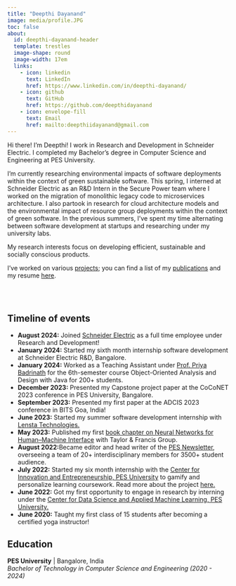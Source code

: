 ```yaml
---
title: "Deepthi Dayanand"
image: media/profile.JPG
toc: false
about: 
  id: deepthi-dayanand-header
  template: trestles
  image-shape: round
  image-width: 17em
  links:
    - icon: linkedin
      text: LinkedIn
      href: https://www.linkedin.com/in/deepthi-dayanand/
    - icon: github
      text: GitHub
      href: https://github.com/deepthidayanand
    - icon: envelope-fill
      text: Email
      href: mailto:deepthiidayanand@gmail.com
---
```


:::{#deepthi-dayanand-header}

<!-- <div style="text-align: justify">  -->
Hi there! I'm Deepthi! 
I work in Research and Development in Schneider Electric. I completed my Bachelor’s degree in Computer Science and Engineering at PES University.

I'm currently researching environmental impacts of software deployments within the context of green sustainable software.
This spring, I interned at Schneider Electric as an R&D Intern in the Secure Power team where I worked on the migration of monolithic legacy code to microservices architecture. I also partook in research for cloud architecture models and the environmental impact of resource group deployments within the context of green software.
In the previous summers, I've spent my time alternating between software development at startups and researching under my university labs.


My research interests focus on developing efficient, sustainable and socially conscious products.

I've worked on various [projects](https://deepthidayanand.github.io/projects.html);  you can find a list of my [publications](https://deepthidayanand.github.io/publications.html)  and my resume [here](media/Resume_DeepthiDayanand.pdf).

<!-- </div>  -->

:::

<br>
<br>

## Timeline of events 

- **August 2024:** Joined [Schneider Electric](https://www.se.com/ww/en/) as a full time employee under Research and Development! 
- **January 2024:** Started my sixth month internship software development at Schneider Electric R&D, Bangalore.
- **January 2024:** Worked as a Teaching Assistant under [Prof. Priya Badrinath](https://staff.pes.edu/nm1327/) for the 6th-semester course Object-Oriented Analysis and Design with Java for 200+ students.
- **December 2023:** Presented my Capstone project paper at the CoCoNET 2023 conference in PES University, Bangalore.
- **September 2023:** Presented my first paper at the ADCIS 2023 conference in BITS Goa, India!
- **June 2023:** Started my summer software development internship with [Lensta Technologies.](https://givfin.com/)
- **May 2023:** Published my first [book chapter on Neural Networks for Human–Machine Interface](https://www.taylorfrancis.com/chapters/edit/10.1201/9781003326830-1/neural-networks-human%E2%80%93machine-interface-deepthi-dayanand-sutejas-vrishank-shishir-shobana-padmanabhan-murthy-chavali?context=ubx&refId=f9f3dadb-b890-4538-89c2-07c3d8fa87b8) with Taylor & Francis Group.
- **August 2022:**Became editor and head writer of the [PES Newsletter](https://cie.pes.edu/newsletter/), overseeing a team of 20+ interdisciplinary members for 3500+ student audience.
- **July 2022:** Started my six month internship with the [Center for Innovation and Entrepreneurship, PES University](https://cie.pes.edu/) to gamify and personalize learning coursework. Read more about the project [here.](https://cie.pes.edu/icl-conference-2022/)
- **June 2022:** Got my first opportunity to engage in research by interning under the [Center for Data Science and Applied Machine Learning, PES University.](https://research.pes.edu/center-for-data-sciences-and-applied-machine-learning/)
- **June 2020:** Taught my first class of 15 students after becoming a certified yoga instructor!


## Education

**PES University** | Bangalore, India \
_Bachelor of Technology in Computer Science and Engineering (2020 - 2024)_ \

